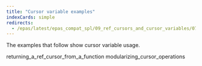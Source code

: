 ```yaml
---
title: "Cursor variable examples"
indexCards: simple
redirects:
  - /epas/latest/epas_compat_spl/09_ref_cursors_and_cursor_variables/07_examples/ #generated for docs/epas/reorg-role-use-case-mode
---
```


<div id="examples" class="registered_link"></div>

The examples that follow show cursor variable usage.

<div class="toctree" maxdepth="3">

returning_a_ref_cursor_from_a_function modularizing_cursor_operations

</div>

